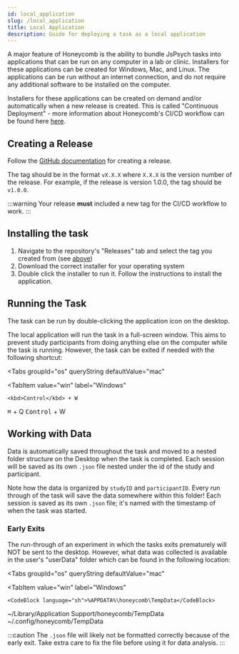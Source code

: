 ---
id: local_application
slug: /local_application
title: Local Application
description: Guide for deploying a task as a local application
---


A major feature of Honeycomb is the ability to bundle JsPsych tasks into applications that can be run on any computer in a lab or clinic. Installers for these applications can be created for Windows, Mac, and Linux. The applications can be run without an internet connection, and do not require any additional software to be installed on the computer.

Installers for these applications can be created on demand and/or automatically when a new release is created. This is called "Continuous Deployment" - more information about Honeycomb's CI/CD workflow can be found here [here](ci_cd).

## Creating a Release

Follow the [GitHub documentation](https://docs.github.com/en/repositories/releasing-projects-on-github/managing-releases-in-a-repository#creating-a-release) for creating a release.

The tag should be in the format `vX.X.X` where `X.X.X` is the version number of the release. For example, if the release is version 1.0.0, the tag should be `v1.0.0`.

:::warning
Your release **must** included a new tag for the CI/CD workflow to work.
:::

## Installing the task

1. Navigate to the repository's "Releases" tab and select the tag you created from (see [above](#creating-a-release))
2. Download the correct installer for your operating system
3. Double click the installer to run it. Follow the instructions to install the application.

## Running the Task

The task can be run by double-clicking the application icon on the desktop.

The local application will run the task in a full-screen window. This aims to prevent study participants from doing anything else on the computer while the task is running. However, the task can be exited if needed with the following shortcut:

<Tabs
  groupId="os"
  queryString
  defaultValue="mac"
>
  <TabItem
    value="win"
    label="Windows"
  >
    <kbd>Control</kbd> + W
  </TabItem>
  <TabItem
    value="mac"
    label="macOS"
  >
    <kbd>⌘</kbd> + Q
  </TabItem>
  <TabItem
    value="linux"
    label="Linux"
  >
    <kbd>Control</kbd> + W
  </TabItem>
</Tabs>

## Working with Data

Data is automatically saved throughout the task and moved to a nested folder structure on the Desktop when the task is completed. Each session will be saved as its own `.json` file nested under the id of the study and participant.

Note how the data is organized by `studyID` and `participantID`. Every run through of the task will save the data somewhere within this folder! Each session is saved as its own `.json` file; it's named with the timestamp of when the task was started.

### Early Exits

The run-through of an experiment in which the tasks exits prematurely will NOT be sent to the desktop. However, what data was collected is available in the user's "userData" folder which can be found in the following location:

<Tabs
  groupId="os"
  queryString
  defaultValue="mac"
>
  <TabItem
    value="win"
    label="Windows"
  >
    <CodeBlock language="sh">%APPDATA%\honeycomb\TempData</CodeBlock>
  </TabItem>
  <TabItem
    value="mac"
    label="macOS"
  >
    <CodeBlock language="sh">~/Library/Application Support/honeycomb/TempData</CodeBlock>
  </TabItem>
  <TabItem
    value="linux"
    label="Linux"
  >
    <CodeBlock language="sh">~/.config/honeycomb/TempData</CodeBlock>
  </TabItem>
</Tabs>

:::caution
The `.json` file will likely not be formatted correctly because of the early exit. Take extra care to fix the file before using it for data analysis.
:::
